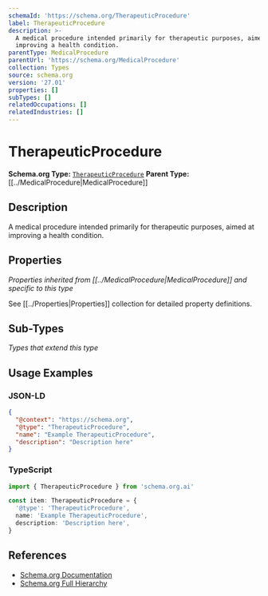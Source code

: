 ```yaml
---
schemaId: 'https://schema.org/TherapeuticProcedure'
label: TherapeuticProcedure
description: >-
  A medical procedure intended primarily for therapeutic purposes, aimed at
  improving a health condition.
parentType: MedicalProcedure
parentUrl: 'https://schema.org/MedicalProcedure'
collection: Types
source: schema.org
version: '27.01'
properties: []
subTypes: []
relatedOccupations: []
relatedIndustries: []
---
```

# TherapeuticProcedure

**Schema.org Type:** [`TherapeuticProcedure`](https://schema.org/TherapeuticProcedure)
**Parent Type:** [[../MedicalProcedure|MedicalProcedure]]

## Description

A medical procedure intended primarily for therapeutic purposes, aimed at improving a health condition.

## Properties

*Properties inherited from [[../MedicalProcedure|MedicalProcedure]] and specific to this type*

See [[../Properties|Properties]] collection for detailed property definitions.

## Sub-Types

*Types that extend this type*

## Usage Examples

### JSON-LD

```json
{
  "@context": "https://schema.org",
  "@type": "TherapeuticProcedure",
  "name": "Example TherapeuticProcedure",
  "description": "Description here"
}
```

### TypeScript

```typescript
import { TherapeuticProcedure } from 'schema.org.ai'

const item: TherapeuticProcedure = {
  '@type': 'TherapeuticProcedure',
  name: 'Example TherapeuticProcedure',
  description: 'Description here',
}
```

## References

- [Schema.org Documentation](https://schema.org/TherapeuticProcedure)
- [Schema.org Full Hierarchy](https://schema.org/docs/full.html)
